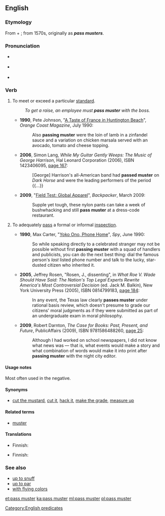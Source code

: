 ==English==
{{was wotd|2012|December|9}}
{{was wotd|2014|December|9}}

===Etymology===
From {{term|pass||to undergo successfully|lang=en}} + {{term|muster||military assemblage or review|lang=en}}; from 1570s, originally as '''''pass musters'''''.

===Pronunciation===
* {{a|UK}} {{IPA|/ˌpæs ˈmʌst.ə/|lang=en}}
* {{a|US}} {{IPA|/ˌpæs ˈmʌs.tɚ/|lang=en}}
* {{audio|En-us-pass muster.ogg|Audio (US)|lang=en}}

===Verb===
{{en-verb|head=[[pass]] [[muster]]|passes muster|passing muster|passed muster}}

# {{context|idiomatic|lang=en}} To meet or exceed a particular [[standard]].
#: ''To get a raise, an employee must '''pass muster''' with the boss.''
#* '''1990''', Pete Johnson, "[http://books.google.com/books?id=H2EEAAAAMBAJ&pg=PA230 A Taste of France in Huntington Beach]", ''Orange Coast Magazine'', July 1990:
#*: Also '''passing muster''' were the loin of lamb in a zinfandel sauce and a variation on chicken marsala served with an avocado, tomato and cheese topping.
#* '''2006''', Simon Lang, ''While My Guitar Gently Weeps: The Music of George Harrison'', Hal Leonard Corporation (2006), ISBN 1423406095, [http://books.google.com/books?id=NRoFPFvI1joC&pg=PA167 page 167]:
#*: [George] Harrison's all-American band had '''passed muster''' on ''Dark Horse'' and were the leading performers of the period {{…}}
#* '''2009''', "[http://books.google.com/books?id=bGl2Wt1GG5IC&pg=PA89&dq=%22pass+muster%22 Field Test: Global Apparel]", ''Backpacker'', March 2009:
#*: Supple yet tough, these nylon pants can take a week of bushwhacking and still '''pass muster''' at a dress-code restaurant. 
# {{context|idiomatic|lang=en}} To adequately [[pass]] a formal or informal [[inspection]].
#* '''1990''', Max Carter, "[http://books.google.com/books?id=pCfQINJRXRgC&pg=PA46 Yoko Ono, Phone Home]", ''Spy'', June 1990:
#*: So while speaking directly to a celebrated stranger may not be possible without first '''passing muster''' with a squad of handlers and publicists, you can do the next best thing: dial the famous person's ''last'' listed phone number and talk to the lucky, star-dusted citizen who inherited it.
#* '''2005''', Jeffrey Rosen, "Rosen, J., dissenting", in ''What Roe V. Wade Should Have Said: The Nation's Top Legal Experts Rewrite America's Most Controversial Decision'' (ed. Jack M. Balkin),  New York University Press (2005), ISBN 0814799183, [http://books.google.com/books?id=Us-277i9ZJYC&pg=PA184&dq=%22passes+muster%22 page 184]:
#*: In any event, the Texas law clearly '''passes muster''' under rational basis review, which doesn't presume to grade our citizens' moral judgments as if they were submitted as part of an undergraduate exam in moral philosophy.
#* '''2009''', Robert Darnton, ''The Case for Books: Past, Present, and Future'', PublicAffairs (2009), ISBN 9781586488260, [http://books.google.com/books?id=KplFSD-VP_QC&pg=PA25&dq=%22passing+muster%22 page 25]:
#*: Although I had worked on school newspapers, I did not know what news was — that is, what events would make a story and what combination of words would make it into print after '''passing muster''' with the night city editor.

====Usage notes====
Most often used in the negative.

====Synonyms====
* {{sense|to meet or exceed a standard}} [[cut the mustard]], [[cut it]], [[hack it]], [[make the grade]], [[measure up]]

====Related terms====
* [[muster]]

====Translations====
{{trans-top|to meet or exceed a particular standard}}
* Finnish: {{t|fi|mennä läpi}}
{{trans-mid}}
{{trans-bottom}}

{{trans-top|to pass a formal or informal inspection}}
* Finnish: {{t+|fi|päästä läpi}}
{{trans-mid}}
{{trans-bottom}}

===See also===
* [[up to snuff]]
* [[up to par]]
* [[with flying colors]]

[[Category:English predicates]]

[[et:pass muster]]
[[ka:pass muster]]
[[ml:pass muster]]
[[pl:pass muster]]